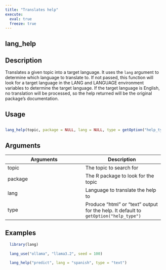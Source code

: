 ```yaml
---
title: "Translates help"
execute:
  eval: true
  freeze: true
---
```


## lang_help

## Description
Translates a given topic into a target language. It uses the `lang` argument to determine which language to translate to. If not passed, this function will look for a target language in the LANG and LANGUAGE environment variables to determine the target language. If the target language is English, no translation will be processed, so the help returned will be the original package's documentation.


## Usage
```r

lang_help(topic, package = NULL, lang = NULL, type = getOption("help_type"))
```

## Arguments
|Arguments|Description|
|---|---|
| topic | The topic to search for |
| package | The R package to look for the topic |
| lang | Language to translate the help to |
| type | Produce "html" or "text" output for the help. It default to `getOption("help_type")` |





## Examples
```r

 
  library(lang)
  
  lang_use("ollama", "llama3.2", seed = 100)
  
  lang_help("predict", lang = "spanish", type = "text")



```



